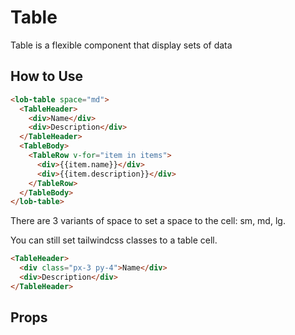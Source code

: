 
# Table
Table is a flexible component that display sets of data

<Preview>
  <Story id="components-lobtable--simple-table" />
</Preview>

## How to Use

```html
<lob-table space="md">
  <TableHeader>
    <div>Name</div>
    <div>Description</div>
  </TableHeader>
  <TableBody>
    <TableRow v-for="item in items">
      <div>{{item.name}}</div>
      <div>{{item.description}}</div>
    </TableRow>
  </TableBody>
</lob-table>
```
There are 3 variants of space to set a space to the cell: sm, md, lg.

You can still set tailwindcss classes to a table cell.
```html
<TableHeader>
  <div class="px-3 py-4">Name</div>
  <div>Description</div>
</TableHeader>
```

## Props

<ArgsTable story={PRIMARY_STORY} />
